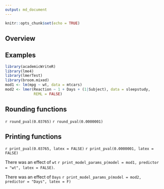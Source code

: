 ```yaml
---
output: md_document
---
```


```r
knitr::opts_chunk$set(echo = TRUE)
```


## Overview


## Examples

```r
library(academicWriteR)
library(lme4)
library(lmerTest)
library(broom.mixed)
mod1 <- lm(mpg ~ wt, data = mtcars)
mod2 <- lmer(Reaction ~ 1 + Days + (1|Subject), data = sleepstudy,
             REML = FALSE)
```

## Rounding functions

`r round_pval(0.03765)`
`r round_pval(0.0000001)`

## Printing functions

`r print_pval(0.03765, latex = FALSE)`
`r print_pval(0.0000001, latex = FALSE)`

There was an effect of `wt` 
`r print_model_params_p(model = mod1, predictor = "wt", latex = FALSE)`. 

There was an effect of `Days` 
`r print_model_params_p(model = mod2, predictor = "Days", latex = F)`